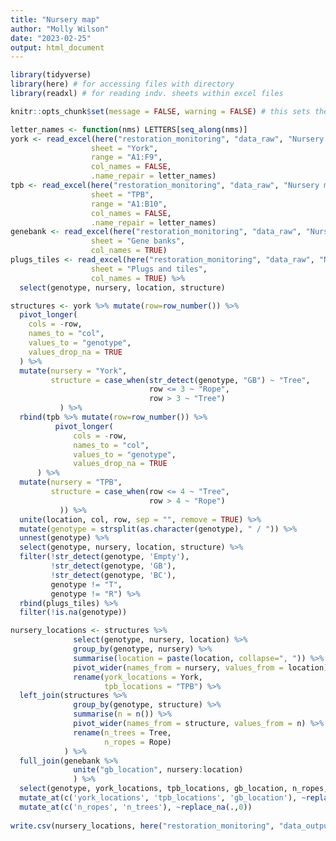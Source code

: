 ```yaml
---
title: "Nursery map"
author: "Molly Wilson"
date: "2023-02-25"
output: html_document
---
```


```r
library(tidyverse)
library(here) # for accessing files with directory
library(readxl) # for reading indv. sheets within excel files

knitr::opts_chunk$set(message = FALSE, warning = FALSE) # this sets the preferences for each code chunk so that errors/messages/warnings don't get displayed in the knit rmarkdown
```

```r
letter_names <- function(nms) LETTERS[seq_along(nms)]
york <- read_excel(here("restoration_monitoring", "data_raw", "Nursery map.xlsx"), 
                  sheet = "York", 
                  range = "A1:F9",
                  col_names = FALSE, 
                  .name_repair = letter_names)
tpb <- read_excel(here("restoration_monitoring", "data_raw", "Nursery map.xlsx"), 
                  sheet = "TPB", 
                  range = "A1:B10",
                  col_names = FALSE, 
                  .name_repair = letter_names)
genebank <- read_excel(here("restoration_monitoring", "data_raw", "Nursery map.xlsx"), 
                  sheet = "Gene banks",
                  col_names = TRUE)
plugs_tiles <- read_excel(here("restoration_monitoring", "data_raw", "Nursery map.xlsx"), 
                  sheet = "Plugs and tiles", 
                  col_names = TRUE) %>%
  select(genotype, nursery, location, structure)

structures <- york %>% mutate(row=row_number()) %>%
  pivot_longer(
    cols = -row,
    names_to = "col",
    values_to = "genotype",
    values_drop_na = TRUE
  ) %>%
  mutate(nursery = "York",
         structure = case_when(str_detect(genotype, "GB") ~ "Tree",
                               row <= 3 ~ "Rope",
                               row > 3 ~ "Tree")
           ) %>%
  rbind(tpb %>% mutate(row=row_number()) %>%
          pivot_longer(
              cols = -row,
              names_to = "col",
              values_to = "genotype",
              values_drop_na = TRUE
      ) %>%
  mutate(nursery = "TPB",
         structure = case_when(row <= 4 ~ "Tree",
                               row > 4 ~ "Rope")
           )) %>%
  unite(location, col, row, sep = "", remove = TRUE) %>%
  mutate(genotype = strsplit(as.character(genotype), " / ")) %>% 
  unnest(genotype) %>%
  select(genotype, nursery, location, structure) %>%
  filter(!str_detect(genotype, 'Empty'),
         !str_detect(genotype, 'GB'),
         !str_detect(genotype, 'BC'),
         genotype != "T",
         genotype != "R") %>%
  rbind(plugs_tiles) %>%
  filter(!is.na(genotype))

nursery_locations <- structures %>%
              select(genotype, nursery, location) %>%
              group_by(genotype, nursery) %>%
              summarise(location = paste(location, collapse=", ")) %>%
              pivot_wider(names_from = nursery, values_from = location) %>%
              rename(york_locations = York,
                     tpb_locations = "TPB") %>%
  left_join(structures %>%
              group_by(genotype, structure) %>%
              summarise(n = n()) %>%
              pivot_wider(names_from = structure, values_from = n) %>%
              rename(n_trees = Tree,
                     n_ropes = Rope)
            ) %>%
  full_join(genebank %>%
              unite("gb_location", nursery:location)
              ) %>%
  select(genotype, york_locations, tpb_locations, gb_location, n_ropes, n_trees) %>%
  mutate_at(c('york_locations', 'tpb_locations', 'gb_location'), ~replace_na(.,"")) %>%
  mutate_at(c('n_ropes', 'n_trees'), ~replace_na(.,0))
  
write.csv(nursery_locations, here("restoration_monitoring", "data_outputs", "nursery locations.csv"), row.names=FALSE)
```